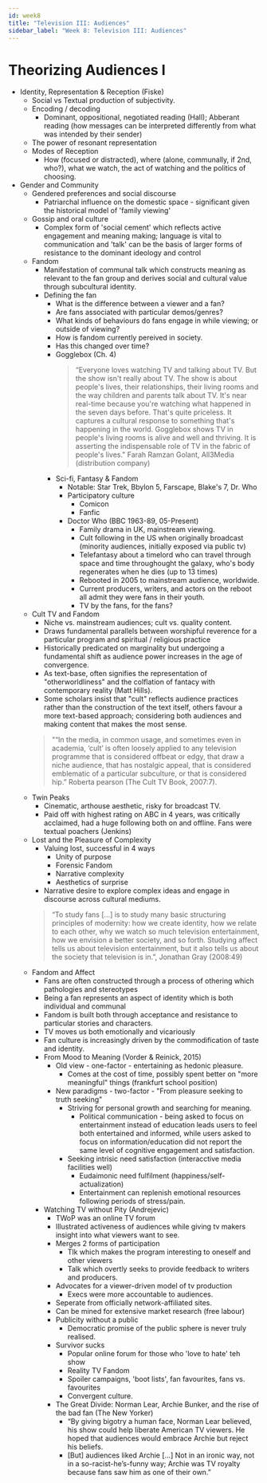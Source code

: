 ```yaml
---
id: week8
title: "Television III: Audiences"
sidebar_label: "Week 8: Television III: Audiences"
---
```


# Theorizing Audiences I

- Identity, Representation & Reception (Fiske)
  - Social vs Textual production of subjectivity.
  - Encoding / decoding
    - Dominant, oppositional, negotiated reading (Hall); Abberant reading (how messages can be interpreted differently from what was intended by their sender)
  - The power of resonant representation
  - Modes of Reception
    - How (focused or distracted), where (alone, communally, if 2nd, who?), what we watch, the act of watching and the politics of choosing.
- Gender and Community
  - Gendered preferences and social discourse
    - Patriarchal influence on the domestic space - significant given the historical model of 'family viewing'
  - Gossip and oral culture
    - Complex form of 'social cement' which reflects active engagement and meaning making; language is vital to communication and 'talk' can be the basis of larger forms of resistance to the dominant ideology and control
  - Fandom
    - Manifestation of communal talk which constructs meaning as relevant to the fan group and derives social and cultural value through subcultural identity.
    - Defining the fan
      - What is the difference between a viewer and a fan?
      - Are fans associated with particular demos/genres?
      - What kinds of behaviours do fans engage in while viewing; or outside of viewing?
      - How is fandom currently pereived in society.
      - Has this changed over time?
      - Gogglebox (Ch. 4)
          > “Everyone loves watching TV and talking about TV. But the show isn't really about TV. The show is about people's lives, their relationships, their living rooms and the way children and parents talk about TV. It's near real-time because you're watching what happened in the seven days before. That's quite priceless. It captures a cultural response to something that's happening in the world. Gogglebox shows TV in people's living rooms is alive and well and thriving. It is asserting the indispensable role of TV in the fabric of people's lives."
          > Farah Ramzan Golant, All3Media (distribution company)
      - Sci-fi, Fantasy & Fandom
        - Notable: Star Trek, Bbylon 5, Farscape, Blake's 7, Dr. Who
        - Participatory culture
          - Comicon
          - Fanfic
        - Doctor Who (BBC 1963-89, 05-Present)
          - Family drama in UK, mainstream viewing.
          - Cult following in the US when originally broadcast (minority audiences, initially exposed via public tv)
          - Telefantasy about a timelord who can travel through space and time throughought the galaxy, who's body regenerates when he dies (up to 13 times)
          - Rebooted in 2005 to mainstream audience, worldwide.
          - Current producers, writers, and actors on the reboot all admit they were fans in their youth.
          - TV by the fans, for the fans?
  - Cult TV and Fandom
    - Niche vs. mainstream audiences; cult vs. quality content.
    - Draws fundamental parallels between worshipful reverence for a particular program and spiritual / religious practice
    - Historically predicated on marginality but undergoing a fundamental shift as audience power increases in the age of convergence.
    - As text-base, often signifies the representation of "otherworldliness" and the colflation of fantacy with contemporary reality (Matt Hills). 
    - Some scholars insist that "cult" reflects audience practices rather than the construction of the text itself, others favour a more text-based approach; considering both audiences and making content that makes the most sense.
    > "“In the media, in common usage, and sometimes even in academia, ‘cult’ is often loosely applied to any television programme that is considered offbeat or edgy, that draw a niche audience, that has nostalgic appeal, that is considered emblematic of a particular subculture, or that is considered hip.”
    > Roberta pearson (The Cult TV Book, 2007:7).
  - Twin Peaks
    - Cinematic, arthouse aesthetic, risky for broadcast TV.
    - Paid off with highest rating on ABC in 4 years, was critically acclaimed, had a huge following both on and offline. Fans were textual poachers (Jenkins)
  - Lost and the Pleasure of Complexity
    - Valuing lost, successful in 4 ways
      - Unity of purpose
      - Forensic Fandom
      - Narrative complexity
      - Aesthetics of surprise
    - Narrative desire to explore complex ideas and engage in discourse across cultural mediums.
    > “To study fans […] is to study many basic structuring principles of modernity: how we create identity, how we relate to each other, why we watch so much television entertainment, how we envision a better society, and so forth. Studying affect tells us about television entertainment, but it also tells us about the society that television is in.”, Jonathan Gray (2008:49)
  - Fandom and Affect
    - Fans are often constructed through a process of othering which pathologies and stereotypes
    - Being a fan represents an aspect of identity which is both individual and communal
    - Fandom is built both through acceptance and resistance to particular stories and characters.
    - TV moves us both emotionally and vicariously
    - Fan culture is increasingly driven by the commodification of taste and identity.
    - From Mood to Meaning (Vorder & Reinick, 2015)
      - Old view - one-factor - entertaining as hedonic pleasure.
        - Comes at the cost of time, possibly spent better on "more meaningful" things (frankfurt school position)
      - New paradigms - two-factor - "From pleasure seeking to truth seeking"
        - Striving for personal growth and searching for meaning.
          - Political communication - being asked to focus on entertainment instead of education leads users to feel both entertained and informed, while users asked to focus on information/education did not report the same level of cognitive engagement and satisfaction.
        - Seeking intrisic need satisfaction (interacctive media facilities well)
          - Eudaimonic need fulfilment (happiness/self-actualization)
          - Entertainment can replenish emotional resources following periods of stress/pain.
    - Watching TV without Pity (Andrejevic)
      - TWoP was an online TV forum
      - Illustrated activeness of audiences while giving tv makers insight into what viewers want to see.
      - Merges 2 forms of participation
        - Tlk which makes the program interesting to oneself and other viewers
        - Talk which overtly seeks to provide feedback to writers and producers.
      - Advocates for a viewer-driven model of tv production
        - Execs were more accountable to audiences.
      - Seperate from officially network-affiliated sites.
      - Can be mined for extensive market research (free labour)
      - Publicity without a public
        - Democratic promise of the public sphere is never truly realised.
      - Survivor sucks
        - Popular online forum for those who 'love to hate' teh show
        - Reality TV Fandom
        - Spoiler campaigns, 'boot lists', fan favourites, fans vs. favourites
        - Convergent culture.
      - The Great Divide: Norman Lear, Archie Bunker, and the rise of the bad fan (The New Yorker)
        - “By giving bigotry a human face, Norman Lear believed, his show could help liberate American TV viewers. He hoped that audiences would embrace Archie but reject his beliefs.
        - [But] audiences liked Archie […] Not in an ironic way, not in a so-racist-he’s-funny way; Archie was TV royalty because fans saw him as one of their own.”
